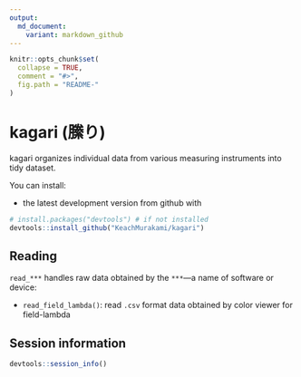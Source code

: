 ```yaml
---
output:
  md_document:
    variant: markdown_github
---
```


<!-- README.md is generated from README.Rmd. Please edit that file -->

```r
knitr::opts_chunk$set(
  collapse = TRUE,
  comment = "#>",
  fig.path = "README-"
)
```

# kagari (縢り)

kagari organizes individual data from various measuring instruments into tidy dataset.

You can install:

* the latest development version from github with

```R
# install.packages("devtools") # if not installed
devtools::install_github("KeachMurakami/kagari")
```


## Reading

`read_***` handles raw data obtained by the `***`---a name of software or device:

* `read_field_lambda()`: read `.csv` format data obtained by color viewer for field-lambda

<!-- ```{r demo_read} -->
<!-- library(gasexchangeR) -->

<!-- sample_single <- "https://raw.githubusercontent.com/KeachMurakami/gasexchangeR/master/R/LI6400.txt" -->
<!-- sample_multi <- c("https://raw.githubusercontent.com/KeachMurakami/gasexchangeR/master/R/LI6400.txt", -->
<!--                   "https://raw.githubusercontent.com/KeachMurakami/gasexchangeR/master/R/LI6400XT.txt") -->

<!-- # simple read -->
<!-- read_licor(file = sample_single) -->

<!-- # include logs for changes in conditions -->
<!-- read_licor(file = sample_single, info_log = T) -->

<!-- # read multiple files into a data frame -->
<!-- read_licor(file = sample_multi) -->
<!-- ``` -->


<!-- ## Visualizations -->

<!-- `gasexchangeR` implements the following verbs useful for visualizations: -->

<!-- * `li_scat()`: view a relationship between variables -->
<!--     * `li_scat_light()`: -->
<!--     * `li_scat_co2()`: -->
<!--     * `li_scat_h2o()`: -->
<!--     * `li_scat_temp()`: -->
<!-- * `li_course()`: view time course of a variable -->
<!-- * `li_check()`: view primitive plots to check the environmental stability during the measurement -->

<!-- ```{r demo_plot} -->
<!-- li_scat(file = sample_multi, color = "VpdL") -->
<!-- li_course(file = sample_multi, color = "Ci") -->
<!-- ``` -->


## Session information

```r
devtools::session_info()
```
